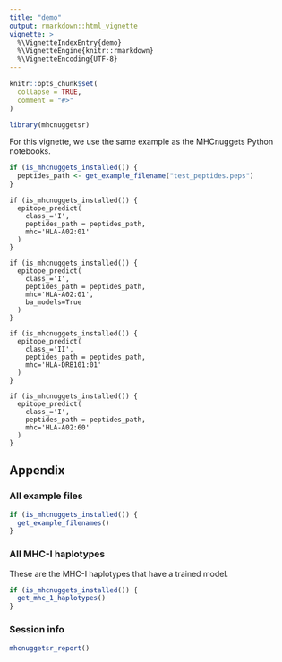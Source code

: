 ```yaml
---
title: "demo"
output: rmarkdown::html_vignette
vignette: >
  %\VignetteIndexEntry{demo}
  %\VignetteEngine{knitr::rmarkdown}
  %\VignetteEncoding{UTF-8}
---
```


```r
knitr::opts_chunk$set(
  collapse = TRUE,
  comment = "#>"
)
```

```r
library(mhcnuggetsr)
```

For this vignette, we use the same example as the MHCnuggets
Python notebooks.

```r
if (is_mhcnuggets_installed()) {
  peptides_path <- get_example_filename("test_peptides.peps")
}
```

```
if (is_mhcnuggets_installed()) {
  epitope_predict(
    class_='I',
    peptides_path = peptides_path, 
    mhc='HLA-A02:01'
  )
}
```


```
if (is_mhcnuggets_installed()) {
  epitope_predict(
    class_='I',
    peptides_path = peptides_path, 
    mhc='HLA-A02:01', 
    ba_models=True
  )
}
```

```
if (is_mhcnuggets_installed()) {
  epitope_predict(
    class_='II',
    peptides_path = peptides_path, 
    mhc='HLA-DRB101:01'
  )
}
```

```
if (is_mhcnuggets_installed()) {
  epitope_predict(
    class_='I',
    peptides_path = peptides_path, 
    mhc='HLA-A02:60'
  )
}
```

## Appendix

### All example files

```r
if (is_mhcnuggets_installed()) {
  get_example_filenames()
}
```

### All MHC-I haplotypes

These are the MHC-I haplotypes that have a trained model.

```r
if (is_mhcnuggets_installed()) {
  get_mhc_1_haplotypes()
}
```


### Session info
```r
mhcnuggetsr_report()
```
